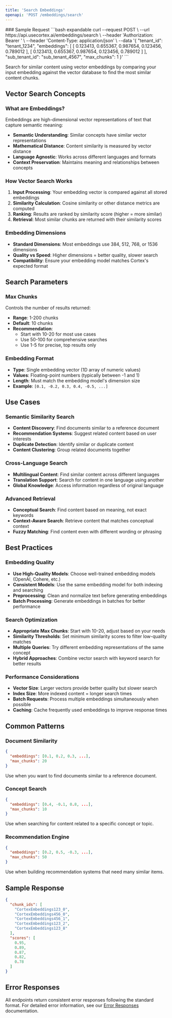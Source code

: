 ```yaml
---
title: 'Search Embeddings'
openapi: 'POST /embeddings/search'
---
```



<Panel>
  <TableOfContents />
</Panel>
<TryIt />
### Sample Request
```bash expandable
curl --request POST \
  --url https://api.usecortex.ai/embeddings/search \
  --header 'Authorization: Bearer <token>' \
  --header 'Content-Type: application/json' \
  --data '{
  "tenant_id": "tenant_1234",
  "embeddings": [
    [
      0.123413,
      0.655367,
      0.987654,
      0.123456,
      0.789012
    ],
    [
      0.123413,
      0.655367,
      0.987654,
      0.123456,
      0.789012
    ]
  ],
  "sub_tenant_id": "sub_tenant_4567",
  "max_chunks": 1
}'
  ```


Search for similar content using vector embeddings by comparing your input embedding against the vector database to find the most similar content chunks.

## Vector Search Concepts

### What are Embeddings?
Embeddings are high-dimensional vector representations of text that capture semantic meaning:
- **Semantic Understanding**: Similar concepts have similar vector representations
- **Mathematical Distance**: Content similarity is measured by vector distance
- **Language Agnostic**: Works across different languages and formats
- **Context Preservation**: Maintains meaning and relationships between concepts

### How Vector Search Works
1. **Input Processing**: Your embedding vector is compared against all stored embeddings
2. **Similarity Calculation**: Cosine similarity or other distance metrics are computed
3. **Ranking**: Results are ranked by similarity score (higher = more similar)
4. **Retrieval**: Most similar chunks are returned with their similarity scores

### Embedding Dimensions
- **Standard Dimensions**: Most embeddings use 384, 512, 768, or 1536 dimensions
- **Quality vs Speed**: Higher dimensions = better quality, slower search
- **Compatibility**: Ensure your embedding model matches Cortex's expected format

## Search Parameters

### Max Chunks
Controls the number of results returned:
- **Range**: 1-200 chunks
- **Default**: 10 chunks
- **Recommendation**: 
  - Start with 10-20 for most use cases
  - Use 50-100 for comprehensive searches
  - Use 1-5 for precise, top results only

### Embedding Format
- **Type**: Single embedding vector (1D array of numeric values)
- **Values**: Floating-point numbers (typically between -1 and 1)
- **Length**: Must match the embedding model's dimension size
- **Example**: `[0.1, -0.2, 0.3, 0.4, -0.5, ...]`

## Use Cases

### Semantic Similarity Search
- **Content Discovery**: Find documents similar to a reference document
- **Recommendation Systems**: Suggest related content based on user interests
- **Duplicate Detection**: Identify similar or duplicate content
- **Content Clustering**: Group related documents together

### Cross-Language Search
- **Multilingual Content**: Find similar content across different languages
- **Translation Support**: Search for content in one language using another
- **Global Knowledge**: Access information regardless of original language

### Advanced Retrieval
- **Conceptual Search**: Find content based on meaning, not exact keywords
- **Context-Aware Search**: Retrieve content that matches conceptual context
- **Fuzzy Matching**: Find content even with different wording or phrasing

## Best Practices

### Embedding Quality
- **Use High-Quality Models**: Choose well-trained embedding models (OpenAI, Cohere, etc.)
- **Consistent Models**: Use the same embedding model for both indexing and searching
- **Preprocessing**: Clean and normalize text before generating embeddings
- **Batch Processing**: Generate embeddings in batches for better performance

### Search Optimization
- **Appropriate Max Chunks**: Start with 10-20, adjust based on your needs
- **Similarity Thresholds**: Set minimum similarity scores to filter low-quality matches
- **Multiple Queries**: Try different embedding representations of the same concept
- **Hybrid Approaches**: Combine vector search with keyword search for better results

### Performance Considerations
- **Vector Size**: Larger vectors provide better quality but slower search
- **Index Size**: More indexed content = longer search times
- **Batch Requests**: Process multiple embeddings simultaneously when possible
- **Caching**: Cache frequently used embeddings to improve response times

## Common Patterns

### Document Similarity
```json
{
  "embeddings": [0.1, 0.2, 0.3, ...],
  "max_chunks": 20
}
```
Use when you want to find documents similar to a reference document.

### Concept Search
```json
{
  "embeddings": [0.4, -0.1, 0.8, ...],
  "max_chunks": 10
}
```
Use when searching for content related to a specific concept or topic.

### Recommendation Engine
```json
{
  "embeddings": [0.2, 0.5, -0.3, ...],
  "max_chunks": 50
}
```
Use when building recommendation systems that need many similar items.


## Sample Response

```json
{
  "chunk_ids": [
    "CortexEmbeddings123_0",    
    "CortexEmbeddings456_0",
    "CortexEmbeddings456_1",
    "CortexEmbeddings123_2",   
    "CortexEmbeddings123_8"
  ],
  "scores": [
    0.95,
    0.89,
    0.87,
    0.82,
    0.78
  ]
}
```

## Error Responses

All endpoints return consistent error responses following the standard format. For detailed error information, see our [Error Responses](/api-reference/error-responses) documentation.

